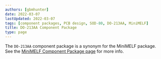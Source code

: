 ```yaml
---
authors: [gbmhunter]
date: 2022-03-07
lastUpdated: 2022-03-07
tags: [component packages, PCB design, SOD-80, DO-213AA, MiniMELF]
title: DO-213AA Component Package
type: page
---
```


The `DO-213AA` component package is a synonym for the MiniMELF package. See the [MiniMELF Component Package page](/pcb-design/component-packages/minimelf-component-package/) for more info.
